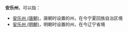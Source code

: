 '''安乐州'''，可以指：
*[[安乐州_(唐朝)|安乐州 (唐朝)]]，唐朝时设置的州，在今宁夏回族自治区境
*[[安乐州_(明朝)|安乐州 (明朝)]]，明朝时设置的州，在今辽宁省境

{{Disambig|A|Cat=三字中国州名消歧义}}